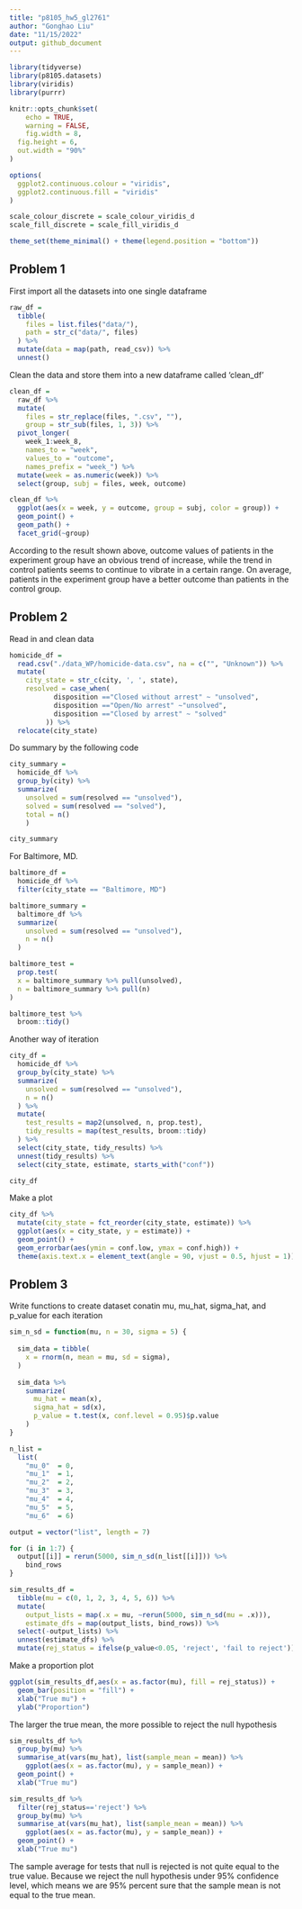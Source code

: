 ```yaml
---
title: "p8105_hw5_gl2761"
author: "Gonghao Liu"
date: "11/15/2022"
output: github_document
---
```


```r
library(tidyverse)
library(p8105.datasets)
library(viridis)
library(purrr)

knitr::opts_chunk$set(
	echo = TRUE,
	warning = FALSE,
	fig.width = 8, 
  fig.height = 6,
  out.width = "90%"
)

options(
  ggplot2.continuous.colour = "viridis",
  ggplot2.continuous.fill = "viridis"
)

scale_colour_discrete = scale_colour_viridis_d
scale_fill_discrete = scale_fill_viridis_d

theme_set(theme_minimal() + theme(legend.position = "bottom"))
```

## Problem 1

First import all the datasets into one single dataframe

```r
raw_df = 
  tibble(
    files = list.files("data/"),
    path = str_c("data/", files)
  ) %>% 
  mutate(data = map(path, read_csv)) %>% 
  unnest()
```

Clean the data and store them into a new dataframe called 'clean_df'

```r
clean_df = 
  raw_df %>% 
  mutate(
    files = str_replace(files, ".csv", ""),
    group = str_sub(files, 1, 3)) %>% 
  pivot_longer(
    week_1:week_8,
    names_to = "week",
    values_to = "outcome",
    names_prefix = "week_") %>% 
  mutate(week = as.numeric(week)) %>% 
  select(group, subj = files, week, outcome)
```

```r
clean_df %>% 
  ggplot(aes(x = week, y = outcome, group = subj, color = group)) + 
  geom_point() + 
  geom_path() + 
  facet_grid(~group)
```

According to the result shown above, outcome values of patients in the experiment group have an obvious trend of increase, while the trend in control patients seems to continue to vibrate in a certain range. On average, patients in the experiment group have a better outcome than patients in the control group.

## Problem 2

Read in and clean data

```r
homicide_df =
  read.csv("./data_WP/homicide-data.csv", na = c("", "Unknown")) %>% 
  mutate(
    city_state = str_c(city, ', ', state),
    resolved = case_when(
           disposition =="Closed without arrest" ~ "unsolved",
           disposition =="Open/No arrest" ~"unsolved",
           disposition =="Closed by arrest" ~ "solved"
         )) %>% 
  relocate(city_state)
```

Do summary by the following code

```r
city_summary = 
  homicide_df %>%
  group_by(city) %>%
  summarize(
    unsolved = sum(resolved == "unsolved"),
    solved = sum(resolved == "solved"),
    total = n()
    )

city_summary
```

For Baltimore, MD.
```r
baltimore_df = 
  homicide_df %>% 
  filter(city_state == "Baltimore, MD")

baltimore_summary = 
  baltimore_df %>% 
  summarize(
    unsolved = sum(resolved == "unsolved"),
    n = n()
  )

baltimore_test = 
  prop.test(
  x = baltimore_summary %>% pull(unsolved),
  n = baltimore_summary %>% pull(n)
)

baltimore_test %>% 
  broom::tidy()
```

Another way of iteration

```r
city_df = 
  homicide_df %>% 
  group_by(city_state) %>% 
  summarize(
    unsolved = sum(resolved == "unsolved"),
    n = n()
  ) %>% 
  mutate(
    test_results = map2(unsolved, n, prop.test),
    tidy_results = map(test_results, broom::tidy)
  ) %>% 
  select(city_state, tidy_results) %>% 
  unnest(tidy_results) %>% 
  select(city_state, estimate, starts_with("conf"))

city_df
```

Make a plot

```r
city_df %>% 
  mutate(city_state = fct_reorder(city_state, estimate)) %>% 
  ggplot(aes(x = city_state, y = estimate)) + 
  geom_point() +
  geom_errorbar(aes(ymin = conf.low, ymax = conf.high)) +
  theme(axis.text.x = element_text(angle = 90, vjust = 0.5, hjust = 1))
```

## Problem 3

Write functions to create dataset conatin mu, mu_hat, sigma_hat, and p_value for each iteration

```r
sim_n_sd = function(mu, n = 30, sigma = 5) {
  
  sim_data = tibble(
    x = rnorm(n, mean = mu, sd = sigma),
  )
  
  sim_data %>% 
    summarize(
      mu_hat = mean(x),
      sigma_hat = sd(x),
      p_value = t.test(x, conf.level = 0.95)$p.value
    )
}

n_list = 
  list(
    "mu_0"  = 0, 
    "mu_1"  = 1, 
    "mu_2"  = 2,
    "mu_3"  = 3, 
    "mu_4"  = 4, 
    "mu_5"  = 5,
    "mu_6"  = 6)

output = vector("list", length = 7)

for (i in 1:7) {
  output[[i]] = rerun(5000, sim_n_sd(n_list[[i]])) %>% 
    bind_rows
}

sim_results_df = 
  tibble(mu = c(0, 1, 2, 3, 4, 5, 6)) %>% 
  mutate(
    output_lists = map(.x = mu, ~rerun(5000, sim_n_sd(mu = .x))),
    estimate_dfs = map(output_lists, bind_rows)) %>% 
  select(-output_lists) %>% 
  unnest(estimate_dfs) %>%
  mutate(rej_status = ifelse(p_value<0.05, 'reject', 'fail to reject'))
```

Make a proportion plot

```r
ggplot(sim_results_df,aes(x = as.factor(mu), fill = rej_status)) + 
  geom_bar(position = "fill") +
  xlab("True mu") + 
  ylab("Proportion")
```

The larger the true mean, the more possible to reject the null hypothesis

```r
sim_results_df %>%
  group_by(mu) %>%
  summarise_at(vars(mu_hat), list(sample_mean = mean)) %>%
    ggplot(aes(x = as.factor(mu), y = sample_mean)) + 
  geom_point() +
  xlab("True mu")
```

```r
sim_results_df %>%
  filter(rej_status=='reject') %>%
  group_by(mu) %>%
  summarise_at(vars(mu_hat), list(sample_mean = mean)) %>%
    ggplot(aes(x = as.factor(mu), y = sample_mean)) + 
  geom_point() +
  xlab("True mu")
```

The sample average for tests that null is rejected is not quite equal to the true value. Because we reject the null hypothesis under 95% confidence level, which means we are 95% percent sure that the sample mean is not equal to the true mean.